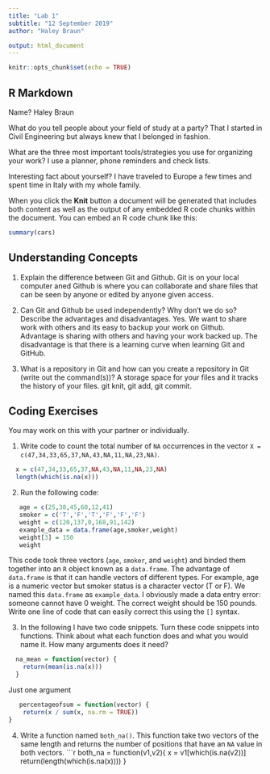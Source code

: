 ```yaml
---
title: "Lab 1"
subtitle: "12 September 2019"
author: "Haley Braun"

output: html_document
---
```


```r
knitr::opts_chunk$set(echo = TRUE)
```

## R Markdown

  Name? Haley Braun
  
  What do you tell people about your field of study at a party? 
  That I started in Civil Engineering but always knew that I belonged in fashion.
  
  What are the three most important tools/strategies you use for organizing your work?
  I use a planner, phone reminders and check lists.
  
  Interesting fact about yourself?
  I have traveled to Europe a few times and spent time in Italy with my whole family.

When you click the **Knit** button a document will be generated that includes both content as well as the output of any embedded R code chunks within the document. You can embed an R code chunk like this:

```r
summary(cars)
```

## Understanding Concepts

  1. Explain the difference between Git and Github.
  Git is on your local computer aned Github is where you can collaborate and share files that can be seen by anyone or edited by anyone given access.
  
  2. Can Git and Github be used independently? Why don't we do so? Describe the advantages and disadvantages. 
  Yes. We want to share work with others and its easy to backup your work on Github. Advantage is sharing with others and having your work backed up. The disadvantage is that there is a learning curve when learning Git and GitHub.

  3. What is a repository in Git and how can you create a repository in Git (write out the command(s))? 
  A storage space for your files and it tracks the history of your files. git knit, git add, git commit.
  
## Coding Exercises
You may work on this with your partner or individually. 

  1. Write code to count the total number of `NA` occurrences in the vector `X = c(47,34,33,65,37,NA,43,NA,11,NA,23,NA)`.
  
```r
  x = c(47,34,33,65,37,NA,43,NA,11,NA,23,NA)
  length(which(is.na(x)))
```
  

  2. Run the following code: 

```r
   age = c(25,30,45,60,12,41)
   smoker = c('T','F','T','F','F','F')
   weight = c(120,137,0,168,91,142)
   example_data = data.frame(age,smoker,weight)
   weight[3] = 150
   weight
```
   
  This code took three vectors (`age`, `smoker`, and `weight`) and binded them together into an `R` object known as a 
  `data.frame`. The advantage of `data.frame` is that it can handle vectors of different types. For example, age is a numeric 
    vector but smoker status is a character vector (T or F). We named this `data.frame` as `example_data`. I obviously made a
    data entry error: someone cannot have 0 weight. The correct weight should be 150 pounds. Write one line of code that can
    easily correct this using the `[]` syntax. 


  3. In the following I have two code snippets. Turn these code snippets into functions. Think about what each function does
  and what you would name it. How many arguments does it need?
  
```r
  na_mean = function(vector) {
    return(mean(is.na(x)))
  }
```
  Just one argument
```r
   percentageofsum = function(vector) {
    return(x / sum(x, na.rm = TRUE))
}
```
  
  
4. Write a function named `both_na()`. This function take two vectors of the same length and returns the number of positions that have an `NA` value in both vectors. 
```r
  both_na = function(v1,v2){
    x = v1[which(is.na(v2))]
    return(length(which(is.na(x))))
}
